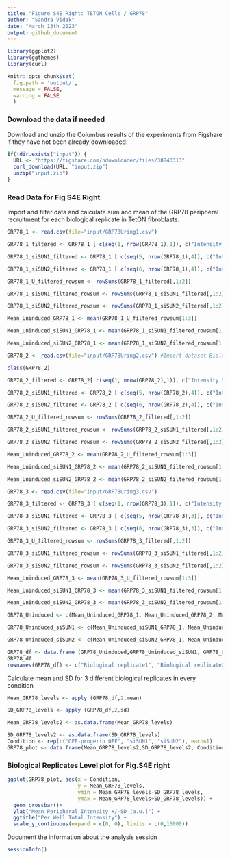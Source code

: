 ```yaml
---
title: "Figure S4E Right: TETON Cells / GRP78"
author: "Sandra Vidak"
date: "March 13th 2023"
output: github_document
---
```


```r
library(ggplot2)
library(ggthemes)
library(curl)
```

```r
knitr::opts_chunk$set(
  fig.path = 'output/',
  message = FALSE,
  warning = FALSE
  )
```

### Download the data if needed

Download and unzip the Columbus results of the experiments from Figshare if they have not been already downloaded.

```r
if(!dir.exists("input")) {
  URL <- "https://figshare.com/ndownloader/files/38843313"
  curl_download(URL, "input.zip")
  unzip("input.zip")
}
```

### Read Data for Fig S4E Right

Import and filter data and calculate sum and mean of the GRP78 peripheral recruitment for each biological replicate in TetON fibroblasts.

```r
GRP78_1 <- read.csv(file="input/GRP78Uring1.csv")

GRP78_1_filtered <- GRP78_1 [ c(seq(1, nrow(GRP78_1),1)), c("Intensity.Nucleus.3", "Intensity.Nucleus.4")]

GRP78_1_siSUN1_filtered <- GRP78_1 [ c(seq(5, nrow(GRP78_1),4)), c("Intensity.Nucleus.3", "Intensity.Nucleus.4")]

GRP78_1_siSUN2_filtered <- GRP78_1 [ c(seq(6, nrow(GRP78_1),4)), c("Intensity.Nucleus.3", "Intensity.Nucleus.4")]

GRP78_1_U_filtered_rowsum <- rowSums(GRP78_1_filtered[,1:2])

GRP78_1_siSUN1_filtered_rowsum <- rowSums(GRP78_1_siSUN1_filtered[,1:2])

GRP78_1_siSUN2_filtered_rowsum <- rowSums(GRP78_1_siSUN2_filtered[,1:2])

Mean_Uninduced_GRP78_1 <- mean(GRP78_1_U_filtered_rowsum[1:3])

Mean_Uninduced_siSUN1_GRP78_1 <- mean(GRP78_1_siSUN1_filtered_rowsum[1:3])

Mean_Uninduced_siSUN2_GRP78_1 <- mean(GRP78_1_siSUN2_filtered_rowsum[1:3])

```

```r
GRP78_2 <- read.csv(file="input/GRP78Uring2.csv") #Import dataset Biological replicate_2

class(GRP78_2)

GRP78_2_filtered <- GRP78_2[ c(seq(1, nrow(GRP78_2),1)), c("Intensity.Nucleus.3", "Intensity.Nucleus.4")]

GRP78_2_siSUN1_filtered <- GRP78_2 [ c(seq(5, nrow(GRP78_2),4)), c("Intensity.Nucleus.3", "Intensity.Nucleus.4")]

GRP78_2_siSUN2_filtered <- GRP78_2 [ c(seq(6, nrow(GRP78_2),4)), c("Intensity.Nucleus.3", "Intensity.Nucleus.4")]

GRP78_2_U_filtered_rowsum <- rowSums(GRP78_2_filtered[,1:2])

GRP78_2_siSUN1_filtered_rowsum <- rowSums(GRP78_2_siSUN1_filtered[,1:2])

GRP78_2_siSUN2_filtered_rowsum <- rowSums(GRP78_2_siSUN2_filtered[,1:2])

Mean_Uninduced_GRP78_2 <- mean(GRP78_2_U_filtered_rowsum[1:3])

Mean_Uninduced_siSUN1_GRP78_2 <- mean(GRP78_2_siSUN1_filtered_rowsum[1:3])

Mean_Uninduced_siSUN2_GRP78_2 <- mean(GRP78_2_siSUN2_filtered_rowsum[1:3])
```

```r
GRP78_3 <- read.csv(file="input/GRP78Uring3.csv") 

GRP78_3_filtered <- GRP78_3 [ c(seq(1, nrow(GRP78_3),1)), c("Intensity.Nucleus.3", "Intensity.Nucleus.4")]

GRP78_3_siSUN1_filtered <- GRP78_3 [ c(seq(5, nrow(GRP78_3),3)), c("Intensity.Nucleus.3", "Intensity.Nucleus.4")]

GRP78_3_siSUN2_filtered <- GRP78_3 [ c(seq(6, nrow(GRP78_3),3)), c("Intensity.Nucleus.3", "Intensity.Nucleus.4")]

GRP78_3_U_filtered_rowsum <- rowSums(GRP78_3_filtered[,1:2])

GRP78_3_siSUN1_filtered_rowsum <- rowSums(GRP78_3_siSUN1_filtered[,1:2])

GRP78_3_siSUN2_filtered_rowsum <- rowSums(GRP78_3_siSUN2_filtered[,1:2])

Mean_Uninduced_GRP78_3 <- mean(GRP78_3_U_filtered_rowsum[1:3])

Mean_Uninduced_siSUN1_GRP78_3 <- mean(GRP78_3_siSUN1_filtered_rowsum[1:3])

Mean_Uninduced_siSUN2_GRP78_3 <- mean(GRP78_3_siSUN2_filtered_rowsum[1:3])
```

```r
GRP78_Uninduced <- c(Mean_Uninduced_GRP78_1, Mean_Uninduced_GRP78_2, Mean_Uninduced_GRP78_3)

GRP78_Uninduced_siSUN1 <- c(Mean_Uninduced_siSUN1_GRP78_1, Mean_Uninduced_siSUN1_GRP78_2, Mean_Uninduced_siSUN1_GRP78_3)

GRP78_Uninduced_siSUN2 <- c(Mean_Uninduced_siSUN2_GRP78_1, Mean_Uninduced_siSUN2_GRP78_2, Mean_Uninduced_siSUN2_GRP78_3)

GRP78_df <- data.frame (GRP78_Uninduced,GRP78_Uninduced_siSUN1, GRP78_Uninduced_siSUN2 )
GRP78_df
rownames(GRP78_df) <- c("Biological replicate1", "Biological replicate2", "Biological replicate3")
```

Calculate mean and SD for 3 different biological replicates in every condition

```r
Mean_GRP78_levels <- apply (GRP78_df,2,mean)

SD_GRP78_levels <- apply (GRP78_df,2,sd)

Mean_GRP78_levels2 <- as.data.frame(Mean_GRP78_levels)

SD_GRP78_levels2 <- as.data.frame(SD_GRP78_levels)
Condition <- rep(c("GFP-progerin OFF", "siSUN1", "siSUN2"), each=1)
GRP78_plot <- data.frame(Mean_GRP78_levels2,SD_GRP78_levels2, Condition )
```

### Biological Replicates Level plot for Fig.S4E right

```r
ggplot(GRP78_plot, aes(x = Condition, 
                       y = Mean_GRP78_levels, 
                       ymin = Mean_GRP78_levels-SD_GRP78_levels, 
                       ymax = Mean_GRP78_levels+SD_GRP78_levels)) +
  geom_crossbar()+ 
  ylab("Mean Peripheral Intensity +/-SD [a.u.]") + 
  ggtitle("Per Well Total Intensity") + 
  scale_y_continuous(expand = c(0, 0), limits = c(0,15000))
```

Document the information about the analysis session

```r
sessionInfo()
```
